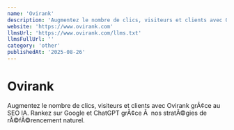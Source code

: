 ```yaml
---
name: 'Ovirank'
description: 'Augmentez le nombre de clics, visiteurs et clients avec Ovirank grÃ¢ce au SEO IA. Rankez sur Google et ChatGPT grÃ¢ce Ã  nos stratÃ©gies de rÃ©fÃ©rencement naturel.'
website: 'https://www.ovirank.com'
llmsUrl: 'https://www.ovirank.com/llms.txt'
llmsFullUrl: ''
category: 'other'
publishedAt: '2025-08-26'
---
```


# Ovirank

Augmentez le nombre de clics, visiteurs et clients avec Ovirank grÃ¢ce au SEO IA. Rankez sur Google et ChatGPT grÃ¢ce Ã  nos stratÃ©gies de rÃ©fÃ©rencement naturel.
